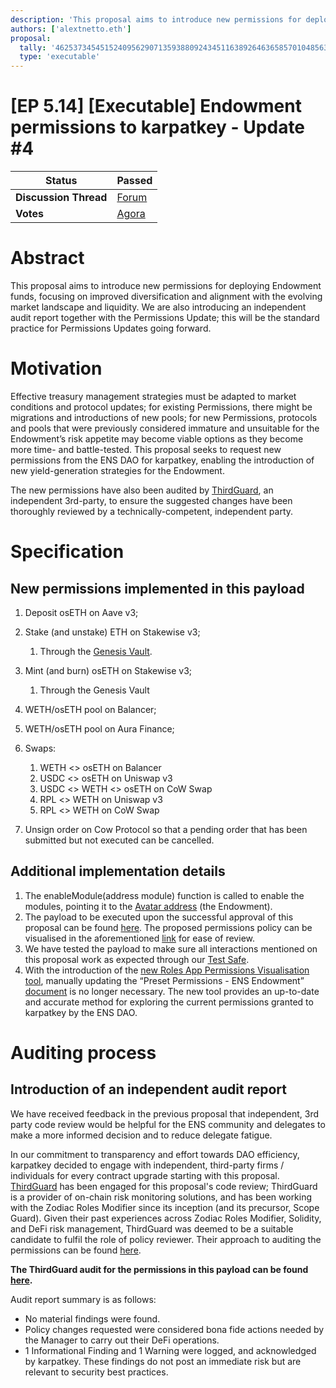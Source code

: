 ```yaml
---
description: 'This proposal aims to introduce new permissions for deploying Endowment funds, focusing on improved diversification and alignment with the evolving market landscape and liquidity.'
authors: ['alextnetto.eth']
proposal:
  tally: '462537345451524095629071359388092434511638926463658570104856324869910407296726'
  type: 'executable'
---
```


# [EP 5.14] [Executable] Endowment permissions to karpatkey - Update #4

| **Status**            | Passed                                                                                                                    |
| --------------------- | ------------------------------------------------------------------------------------------------------------------------- |
| **Discussion Thread** | [Forum](https://discuss.ens.domains/t/ep-5-14-executable-endowment-permissions-to-karpatkey-update-4/19503)               |
| **Votes**             | [Agora](https://agora.ensdao.org/proposals/62537345451524095629071359388092434511638926463658570104856324869910407296726) |

# Abstract

This proposal aims to introduce new permissions for deploying Endowment funds, focusing on improved diversification and alignment with the evolving market landscape and liquidity. We are also introducing an independent audit report together with the Permissions Update; this will be the standard practice for Permissions Updates going forward.

# Motivation

Effective treasury management strategies must be adapted to market conditions and protocol updates; for existing Permissions, there might be migrations and introductions of new pools; for new Permissions, protocols and pools that were previously considered immature and unsuitable for the Endowment’s risk appetite may become viable options as they become more time- and battle-tested. This proposal seeks to request new permissions from the ENS DAO for karpatkey, enabling the introduction of new yield-generation strategies for the Endowment.

The new permissions have also been audited by [ThirdGuard](https://thirdguard.com/), an independent 3rd-party, to ensure the suggested changes have been thoroughly reviewed by a technically-competent, independent party.

# Specification

## New permissions implemented in this payload

1. Deposit osETH on Aave v3;
2. Stake (and unstake) ETH on Stakewise v3;

   1. Through the [Genesis Vault](https://app.stakewise.io/vault/mainnet/0xac0f906e433d58fa868f936e8a43230473652885).

3. Mint (and burn) osETH on Stakewise v3;

   1. Through the Genesis Vault

4. WETH/osETH pool on Balancer;
5. WETH/osETH pool on Aura Finance;
6. Swaps:

   1. WETH &lt;&gt; osETH on Balancer
   2. USDC &lt;&gt; osETH on Uniswap v3
   3. USDC &lt;&gt; WETH &lt;&gt; osETH on CoW Swap
   4. RPL &lt;&gt; WETH on Uniswap v3
   5. RPL &lt;&gt; WETH on CoW Swap

7. Unsign order on Cow Protocol so that a pending order that has been submitted but not executed can be cancelled.

## Additional implementation details

1. The enableModule(address module) function is called to enable the modules, pointing it to the [Avatar address](https://app.safe.global/home?safe=eth:0x4F2083f5fBede34C2714aFfb3105539775f7FE64) (the Endowment).
2. The payload to be executed upon the successful approval of this proposal can be found [here](https://gist.github.com/JeronimoHoulin/55f50e86d1dc874e4e685d5e9b496a67). The proposed permissions policy can be visualised in the aforementioned [link](https://roles.gnosisguild.org/eth:0x703806E61847984346d2D7DDd853049627e50A40/roles/MANAGER/diff/C5Twf3khKv2Ny8PvzoARgHFKFFK8vIiNR7nDkrIM?annotations=false) for ease of review.
3. We have tested the payload to make sure all interactions mentioned on this proposal work as expected through our [Test Safe](https://app.safe.global/transactions/history?safe=eth:0xC01318baB7ee1f5ba734172bF7718b5DC6Ec90E1).
4. With the introduction of the [new Roles App Permissions Visualisation tool](https://roles.gnosisguild.org/eth:0x703806E61847984346d2D7DDd853049627e50A40/roles/MANAGER?annotations=false), manually updating the “Preset Permissions - ENS Endowment” [document](https://docs.google.com/document/d/1KU4a7s-AxAAAPJxd8vexn7kCl8hsr3-c7VIDfEPHbKc/edit?usp=sharing) is no longer necessary. The new tool provides an up-to-date and accurate method for exploring the current permissions granted to karpatkey by the ENS DAO.

# Auditing process

## Introduction of an independent audit report

We have received feedback in the previous proposal that independent, 3rd party code review would be helpful for the ENS community and delegates to make a more informed decision and to reduce delegate fatigue.

In our commitment to transparency and effort towards DAO efficiency, karpatkey decided to engage with independent, third-party firms / individuals for every contract upgrade starting with this proposal. [ThirdGuard](https://thirdguard.com/) has been engaged for this proposal's code review; ThirdGuard is a provider of on-chain risk monitoring solutions, and has been working with the Zodiac Roles Modifier since its inception (and its precursor, Scope Guard). Given their past experiences across Zodiac Roles Modifier, Solidity, and DeFi risk management, ThirdGuard was deemed to be a suitable candidate to fulfil the role of policy reviewer. Their approach to auditing the permissions can be found [here](https://www.loom.com/share/0b3cbcd6907a4455ab45ead4887c7f9a?sid=9bd0a2c7-d932-45c0-acad-8516201c56ea).

**The ThirdGuard audit for the permissions in this payload can be found [here](https://github.com/ThirdGuard/roles-policy-audits/blob/main/ENS/ens-policy-audit-v2-21st-Aug-2024.pdf).**

Audit report summary is as follows:

- No material findings were found.
- Policy changes requested were considered bona fide actions needed by the Manager to carry out their DeFi operations.
- 1 Informational Finding and 1 Warning were logged, and acknowledged by karpatkey. These findings do not post an immediate risk but are relevant to security best practices.

